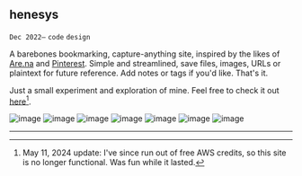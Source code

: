## henesys

`Dec 2022–`
`code`
`design`

A barebones bookmarking, capture-anything site, inspired by the likes of [Are.na](https://are.na) and [Pinterest](https://pinterest.com). Simple and streamlined, save files, images, URLs or plaintext for future reference. Add notes or tags if you'd like. That's it.

Just a small experiment and exploration of mine. Feel free to check it out [here](https://henesys.online)[^1].


![image](https://yihui-work.s3.us-east-2.amazonaws.com/henesys_main.webp)
![image](https://yihui-work.s3.us-east-2.amazonaws.com/henesys_grid.webp)
![image](https://yihui-work.s3.us-east-2.amazonaws.com/henesys_icon.webp)
![image](https://yihui-work.s3.us-east-2.amazonaws.com/henesys_tags.webp)
![image](https://yihui-work.s3.us-east-2.amazonaws.com/henesys_mobile_spread.webp)
![image](https://yihui-work.s3.us-east-2.amazonaws.com/henesys_logos.webp)
![image](https://yihui-work.s3.us-east-2.amazonaws.com/henesys_og.webp)

---

[^1]: May 11, 2024 update: I've since run out of free AWS credits, so this site is no longer functional. Was fun while it lasted.